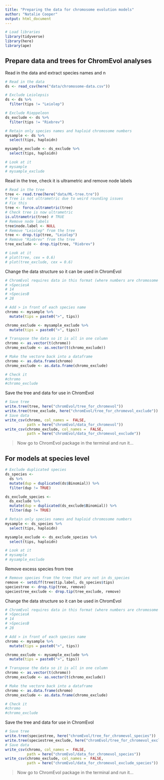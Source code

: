 ```yaml
---
title: "Preparing the data for chromosome evolution models"
author: "Natalie Cooper"
output: html_document
---
```


```r
# Load libraries
library(tidyverse)
library(here)
library(ape)
```

## Prepare data and trees for ChromEvol analyses

Read in the data and extract species names and n
```r
# Read in the data
ds <- read_csv(here("data/chromosome-data.csv"))

# Exclude Leiolepsis
ds <- ds %>% 
  filter(tips != "Leiolep")

# Exclude Rieppeleon
ds_exclude <- ds %>% 
  filter(tips != "Riebrev")

# Retain only species names and haploid chromosome numbers
mysample <- ds %>%
  select(tips, haploidn)

mysample_exclude <- ds_exclude %>%
  select(tips, haploidn)

# Look at it
# mysample
# mysample_exclude
```

Read in the tree, check it is ultrametric and remove node labels
```r
# Read in the tree
tree <- read.tree(here("data/ML-tree.tre"))
# Tree is not ultrametric due to weird rounding issues
# Fix this
tree <- force.ultrametric(tree)
# Check tree is now ultrametric
is.ultrametric(tree) # TRUE
# Remove node labels
tree$node.label <- NULL
# Remove "Leiolep" from the tree
tree <- drop.tip(tree, "Leiolep")
# Remove "Riebrev" from the tree
tree_exclude <- drop.tip(tree, "Riebrev")

# Look at it
# plot(tree, cex = 0.6)
# plot(tree_exclude, cex = 0.6)
```

Change the data structure so it can be used in ChromEvol
```r
# ChromEvol requires data in this format (where numbers are chromosome counts as haploid number):
# >SpeciesA
# 14
# >SpeciesB
# 28

# Add > in front of each species name
chromo <- mysample %>%
  mutate(tips = paste0(">", tips))

chromo_exclude <- mysample_exclude %>%
  mutate(tips = paste0(">", tips))

# Transpose the data so it is all in one column
chromo <- as.vector(t(chromo))
chromo_exclude <- as.vector(t(chromo_exclude))

# Make the vectore back into a dataframe
chromo <- as.data.frame(chromo)
chromo_exclude <- as.data.frame(chromo_exclude)

# Check it
#chromo
#chromo_exclude
```

Save the tree and data for use in ChromEvol
```r
# Save tree
write.tree(tree, here("chromEvol/tree_for_chromevol"))
write.tree(tree_exclude, here("chromEvol/tree_for_chromevol_exclude"))
# Save data
write_csv(chromo, col_names =  FALSE, 
          path = here("chromEvol/data_for_chromevol"))
write_csv(chromo_exclude, col_names =  FALSE, 
          path = here("chromEvol/data_for_chromevol_exclude"))
```

> Now go to ChromEvol package in the terminal and run it...

## For models at species level

```r
# Exclude duplicated species
ds_species <-
  ds %>% 
  mutate(dup = duplicated(ds$Binomial)) %>%
  filter(dup != TRUE)

ds_exclude_species <-
  ds_exclude %>% 
  mutate(dup = duplicated(ds_exclude$Binomial)) %>%
  filter(dup != TRUE)

# Retain only species names and haploid chromosome numbers
mysample <- ds_species %>%
  select(tips, haploidn)

mysample_exclude <- ds_exclude_species %>%
  select(tips, haploidn)

# Look at it
# mysample
# mysample_exclude
```

Remove excess species from tree
```r
# Remove species from the tree that are not in ds_species
remove <- setdiff(tree$tip.label, ds_species$tips)
speciestree <- drop.tip(tree, remove)
speciestree_exclude <- drop.tip(tree_exclude, remove)
```

Change the data structure so it can be used in ChromEvol
```r
# ChromEvol requires data in this format (where numbers are chromosome counts as haploid number):
# >SpeciesA
# 14
# >SpeciesB
# 28

# Add > in front of each species name
chromo <- mysample %>%
  mutate(tips = paste0(">", tips))

chromo_exclude <- mysample_exclude %>%
  mutate(tips = paste0(">", tips))

# Transpose the data so it is all in one column
chromo <- as.vector(t(chromo))
chromo_exclude <- as.vector(t(chromo_exclude))

# Make the vectore back into a dataframe
chromo <- as.data.frame(chromo)
chromo_exclude <- as.data.frame(chromo_exclude)

# Check it
#chromo
#chromo_exclude
```

Save the tree and data for use in ChromEvol
```r
# Save tree
write.tree(speciestree, here("chromEvol/tree_for_chromevol_species"))
write.tree(speciestree_exclude, here("chromEvol/tree_for_chromevol_exclude_species"))
# Save data
write_csv(chromo, col_names =  FALSE, 
          path = here("chromEvol/data_for_chromevol_species"))
write_csv(chromo_exclude, col_names =  FALSE, 
          path = here("chromEvol/data_for_chromevol_exclude_species"))
```

> Now go to ChromEvol package in the terminal and run it...